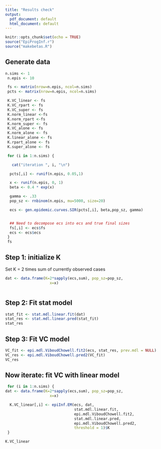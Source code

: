 ```yaml
---
title: "Results check"
output:
  pdf_document: default
  html_document: default
---
```


```r
knitr::opts_chunk$set(echo = TRUE)
source("EpiProgInf.r")
source("makebetas.R")
```

## Generate data

```r
n.sims <- 1
 n.epis <- 10

 fs <- matrix(nrow=n.epis, ncol=n.sims)
 pcts <- matrix(nrow=n.epis, ncol=n.sims)

 K.VC_linear <- fs
 K.VC_rpart <- fs
 K.VC_super <- fs
 K.norm_linear <-fs
 K.norm_rpart <-fs
 K.norm_super <- fs
 K.VC_alone <- fs
 K.norm_alone <- fs
 K.linear_alone <- fs
 K.rpart_alone <- fs
 K.super_alone <- fs

 for (i in 1:n.sims) {

   cat("iteration ", i, "\n")

  pcts[,i] <- runif(n.epis, 0.05,1)

  x <- runif(n.epis, 0, 1)
  beta <- 0.4 * exp(x)

  gamma <- .33
  pop_sz <- rnbinom(n.epis, mu=5000, size=20)

  ecs <- gen.epidemic.curves.SIR(pcts[,i], beta,pop_sz, gamma)


  ## Need to decompose ecs into ecs and true final sizes
  fs[,i] <- ecs$fs
  ecs <- ecs$ecs
 }
 fs
```

## Step 1: initialize K 
Set K = 2 times sum of currently observed cases

```r

dat <- data.frame(K=2*sapply(ecs,sum), pop_sz=pop_sz,
                    x=x)



```

## Step 2: Fit stat model

```r
stat_fit <- stat.mdl.linear.fit(dat)
stat_res <- stat.mdl.linear.pred(stat_fit)
stat_res
```

## Step 3: Fit VC model

```r
VC_fit <- epi.mdl.ViboudChowell.fit2(ecs, stat_res, prev.mdl = NULL)
VC_res <- epi.mdl.ViboudChowell.pred2(VC_fit)
VC_res
```

## Now iterate: fit VC with linear model

```r

 for (i in 1:n.sims) {
dat <- data.frame(K=2*sapply(ecs,sum), pop_sz=pop_sz,
                    x=x)

  K.VC_linear[,i] <- epiInf.EM(ecs, dat,
                               stat.mdl.linear.fit,
                               epi.mdl.ViboudChowell.fit2,
                               stat.mdl.linear.pred,
                               epi.mdl.ViboudChowell.pred2,
                               threshold = 1)$K
 }

K.VC_linear
```
